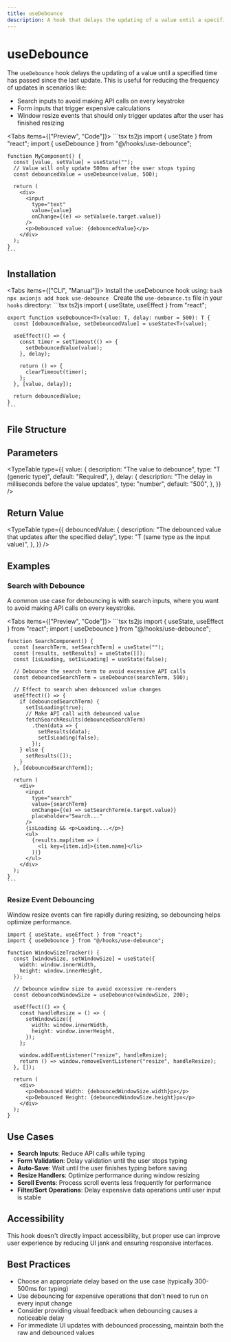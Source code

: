 ```yaml
---
title: useDebounce
description: A hook that delays the updating of a value until a specified time has passed since the last update.
---
```



# useDebounce

The `useDebounce` hook delays the updating of a value until a specified time has passed since the last update. This is useful for reducing the frequency of updates in scenarios like:

- Search inputs to avoid making API calls on every keystroke
- Form inputs that trigger expensive calculations
- Window resize events that should only trigger updates after the user has finished resizing

<Tabs items={["Preview", "Code"]}>
  <Tab value="Preview">
    <BasicDebouncePreview />
  </Tab>
  <Tab value="Code">
    ```tsx ts2js
    import { useState } from "react";
    import { useDebounce } from "@/hooks/use-debounce";
    
    function MyComponent() {
      const [value, setValue] = useState("");
      // Value will only update 500ms after the user stops typing
      const debouncedValue = useDebounce(value, 500);
      
      return (
        <div>
          <input 
            type="text" 
            value={value}
            onChange={(e) => setValue(e.target.value)}
          />
          <p>Debounced value: {debouncedValue}</p>
        </div>
      );
    }
    ```
  </Tab>
</Tabs>

## Installation

<Tabs items={["CLI", "Manual"]}>
  <Tab value="CLI">
    Install the useDebounce hook using:
    ```bash
    npx axionjs add hook use-debounce
    ```
  </Tab>
  <Tab value="Manual">
    Create the `use-debounce.ts` file in your `hooks` directory:
    ```tsx ts2js
    import { useState, useEffect } from "react";

    export function useDebounce<T>(value: T, delay: number = 500): T {
      const [debouncedValue, setDebouncedValue] = useState<T>(value);

      useEffect(() => {
        const timer = setTimeout(() => {
          setDebouncedValue(value);
        }, delay);

        return () => {
          clearTimeout(timer);
        };
      }, [value, delay]);

      return debouncedValue;
    }
    ```
  </Tab>
</Tabs>

## File Structure

<Files>
  <Folder name="hooks" defaultOpen>
    <File name="use-debounce.ts" />
  </Folder>
</Files>

## Parameters

<TypeTable
  type={{
    value: {
      description: "The value to debounce",
      type: "T (generic type)",
      default: "Required",
    },
    delay: {
      description: "The delay in milliseconds before the value updates",
      type: "number",
      default: "500",
    },
  }}
/>

## Return Value

<TypeTable
  type={{
    debouncedValue: {
      description: "The debounced value that updates after the specified delay",
      type: "T (same type as the input value)",
    },
  }}
/>

## Examples

### Search with Debounce

A common use case for debouncing is with search inputs, where you want to avoid making API calls on every keystroke.

<Tabs items={["Preview", "Code"]}>
  <Tab value="Preview">
    <DebouncedSearchPreview />
  </Tab>
  <Tab value="Code">
    ```tsx ts2js
    import { useState, useEffect } from "react";
    import { useDebounce } from "@/hooks/use-debounce";
    
    function SearchComponent() {
      const [searchTerm, setSearchTerm] = useState("");
      const [results, setResults] = useState([]);
      const [isLoading, setIsLoading] = useState(false);
      
      // Debounce the search term to avoid excessive API calls
      const debouncedSearchTerm = useDebounce(searchTerm, 500);
      
      // Effect to search when debounced value changes
      useEffect(() => {
        if (debouncedSearchTerm) {
          setIsLoading(true);
          // Make API call with debounced value
          fetchSearchResults(debouncedSearchTerm)
            .then(data => {
              setResults(data);
              setIsLoading(false);
            });
        } else {
          setResults([]);
        }
      }, [debouncedSearchTerm]);
      
      return (
        <div>
          <input
            type="search"
            value={searchTerm}
            onChange={(e) => setSearchTerm(e.target.value)}
            placeholder="Search..."
          />
          {isLoading && <p>Loading...</p>}
          <ul>
            {results.map(item => (
              <li key={item.id}>{item.name}</li>
            ))}
          </ul>
        </div>
      );
    }
    ```
  </Tab>
</Tabs>

### Resize Event Debouncing

Window resize events can fire rapidly during resizing, so debouncing helps optimize performance.

```tsx ts2js
import { useState, useEffect } from "react";
import { useDebounce } from "@/hooks/use-debounce";

function WindowSizeTracker() {
  const [windowSize, setWindowSize] = useState({
    width: window.innerWidth,
    height: window.innerHeight,
  });
  
  // Debounce window size to avoid excessive re-renders
  const debouncedWindowSize = useDebounce(windowSize, 200);
  
  useEffect(() => {
    const handleResize = () => {
      setWindowSize({
        width: window.innerWidth,
        height: window.innerHeight,
      });
    };
    
    window.addEventListener("resize", handleResize);
    return () => window.removeEventListener("resize", handleResize);
  }, []);
  
  return (
    <div>
      <p>Debounced Width: {debouncedWindowSize.width}px</p>
      <p>Debounced Height: {debouncedWindowSize.height}px</p>
    </div>
  );
}
```

## Use Cases

- **Search Inputs**: Reduce API calls while typing
- **Form Validation**: Delay validation until the user stops typing
- **Auto-Save**: Wait until the user finishes typing before saving
- **Resize Handlers**: Optimize performance during window resizing
- **Scroll Events**: Process scroll events less frequently for performance
- **Filter/Sort Operations**: Delay expensive data operations until user input is stable

## Accessibility

This hook doesn't directly impact accessibility, but proper use can improve user experience by reducing UI jank and ensuring responsive interfaces.

## Best Practices

- Choose an appropriate delay based on the use case (typically 300-500ms for typing)
- Use debouncing for expensive operations that don't need to run on every input change
- Consider providing visual feedback when debouncing causes a noticeable delay
- For immediate UI updates with debounced processing, maintain both the raw and debounced values